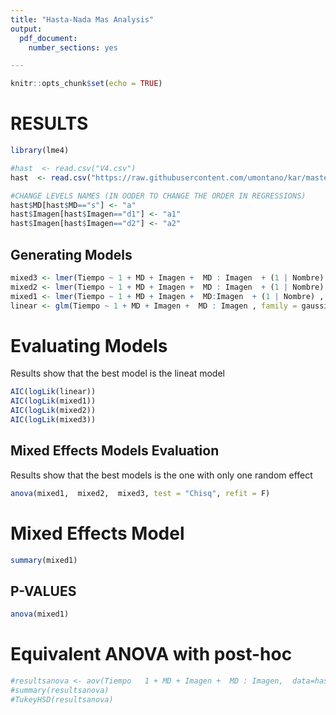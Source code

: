 ```yaml
---
title: "Hasta-Nada Mas Analysis"
output:
  pdf_document: 
    number_sections: yes

---
```


```r
knitr::opts_chunk$set(echo = TRUE)
```

# RESULTS

```r
library(lme4)

#hast  <- read.csv("V4.csv")
hast  <- read.csv("https://raw.githubusercontent.com/umontano/kar/master/hasta_nada_mas.csv")

#CHANGE LEVELS NAMES (IN OODER TO CHANGE THE ORDER IN REGRESSIONS)
hast$MD[hast$MD=="s"] <- "a" 
hast$Imagen[hast$Imagen=="d1"] <- "a1" 
hast$Imagen[hast$Imagen=="d2"] <- "a2" 

```



## Generating Models
```r
mixed3 <- lmer(Tiempo ~ 1 + MD + Imagen +  MD : Imagen  + (1 | Nombre) + (1 | Edad) + (1 | Sexo) ,  data=hast)
mixed2 <- lmer(Tiempo ~ 1 + MD + Imagen +  MD : Imagen  + (1 | Nombre) + (1 | Edad) ,  data=hast)
mixed1 <- lmer(Tiempo ~ 1 + MD + Imagen +  MD:Imagen  + (1 | Nombre) , data=hast)
linear <- glm(Tiempo ~ 1 + MD + Imagen +  MD : Imagen , family = gaussian, data=hast)
```

# Evaluating Models
Results show that the best model is the lineat model

```r
AIC(logLik(linear))
AIC(logLik(mixed1))
AIC(logLik(mixed2))
AIC(logLik(mixed3))
```


## Mixed Effects Models Evaluation
Results show that the best models is the one with only one random effect


```r
anova(mixed1,  mixed2,  mixed3, test = "Chisq", refit = F)
```


# Mixed Effects Model

```r
summary(mixed1)
```


## P-VALUES
```r
anova(mixed1)
```





#  Equivalent ANOVA with post-hoc

```r
#resultsanova <- aov(Tiempo   1 + MD + Imagen +  MD : Imagen,  data=hast)
#summary(resultsanova)
#TukeyHSD(resultsanova)

```


